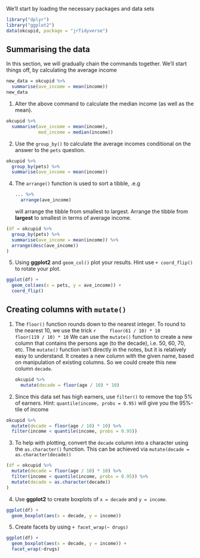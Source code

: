 We'll start by loading the necessary packages and data sets
```r
library("dplyr")
library("ggplot2")
data(okcupid, package = "jrTidyverse")
```

## Summarising the data

In this section, we will gradually chain the commands together. We'll 
start things off, by calculating the average income

```r
new_data = okcupid %>%
  summarise(ave_income = mean(income))
new_data
```

1. Alter the above command to calculate the median income (as well as the mean).

```r
okcupid %>%
  summarise(ave_income = mean(income),
            med_income = median(income))
```

2. Use the `group_by()` to calculate the average incomes conditional on the answer
to the `pets` question.

```r
okcupid %>%
  group_by(pets) %>%
  summarise(ave_income = mean(income))
```


4. The `arrange()` function is used to sort a tibble, .e.g

    ```r
    ... %>%
      arrange(ave_income)
    ```
  will arrange the tibble from smallest to largest. Arrange the tibble from __largest__
to smallest in terms of average income.

```r
(df = okcupid %>%
  group_by(pets) %>%
  summarise(ave_income = mean(income)) %>%
  arrange(desc(ave_income))
)
```

5. Using __ggplot2__ and `geom_col()` plot your results. Hint use `+ coord_flip()` to rotate
your plot.

```r
ggplot(df) +
  geom_col(aes(x = pets, y = ave_income)) +
  coord_flip()
```

## Creating columns with `mutate()`

1. The `floor()` function rounds down to the nearest integer. To round to the nearest $10$, we use the trick
    ```r
    floor(61 / 10) * 10
    floor(119 / 10) * 10
    ```
  We can use the `mutate()` function to create a new column that contains the persons
  age (to the decade), i.e. 50, 60, 70, etc.  The `mutate()` function isn't directly in the notes, but it is relatively easy to understand. It creates a new column with the given name, based on manipulation of existing columns. So we could create this new column `decade`.

    ```r
    okcupid %>%
      mutate(decade = floor(age / 10) * 10)
    ```

2. Since this data set has high earners, use `filter()` to remove the 
top 5\% of earners. Hint: `quantile(income, probs = 0.95)` will give you the 
95\%-tile  of income

```r
okcupid %>%
  mutate(decade = floor(age / 10) * 10) %>%
  filter(income < quantile(income, probs = 0.95))
```

3. To help with plotting, convert the `decade` column into a character using the
`as.character()` function. This can be achieved via `mutate(decade = as.character(decade))`

```r
(df = okcupid %>%
  mutate(decade = floor(age / 10) * 10) %>%
  filter(income < quantile(income, probs = 0.95)) %>%
  mutate(decade = as.character(decade))
)
```


4. Use __ggplot2__ to create boxplots of `x = decade` and `y = income`.

```r
ggplot(df) +
  geom_boxplot(aes(x = decade, y = income))
```

5. Create facets by using `+ facet_wrap(~ drugs)`

```r
ggplot(df) +
  geom_boxplot(aes(x = decade, y = income)) +
  facet_wrap(~drugs)
```

